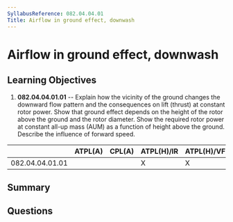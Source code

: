 ```yaml
---
SyllabusReference: 082.04.04.01
Title: Airflow in ground effect, downwash
---
```


# Airflow in ground effect, downwash

## Learning Objectives

1. **082.04.04.01.01** -- Explain how the vicinity of the ground changes the downward flow pattern and the consequences on lift (thrust) at constant rotor power. Show that ground effect depends on the height of the rotor above the ground and the rotor diameter. Show the required rotor power at constant all-up mass (AUM) as a function of height above the ground. Describe the influence of forward speed.

|                 | ATPL(A) | CPL(A) | ATPL(H)/IR | ATPL(H)/VFR | CPL(H) | IR  | CBIR(A) |
| --------------- | ------- | ------ | ---------- | ----------- | ------ | --- | ------- |
| 082.04.04.01.01 |         |        | X          | X           | X      |     |         |

## Summary

## Questions
